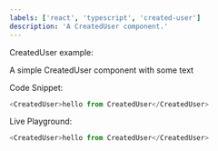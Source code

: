 ```yaml
---
labels: ['react', 'typescript', 'created-user']
description: 'A CreatedUser component.'
---
```



CreatedUser example:

A simple CreatedUser component with some text

Code Snippet:
```js
<CreatedUser>hello from CreatedUser</CreatedUser>
```


Live Playground:
```js live
<CreatedUser>hello from CreatedUser</CreatedUser>
```
